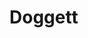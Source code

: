 
# Doggett

<ProjectDetails
  region="Westerlands"
  house="House Doggett"
  type="Castle"
  status="Abandoned"
  warp="/warp doggett"
  projectLead="Desmera Redwyne"
  dateStarted="July 29, 2019"
  dateCompleted="Invalid Date"
/>
